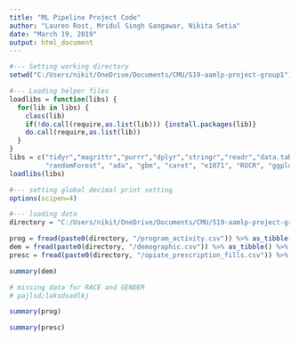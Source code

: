 ```yaml
---
title: "ML Pipeline Project Code"
author: "Lauren Rost, Mridul Singh Gangawar, Nikita Setia"
date: "March 19, 2019"
output: html_document
---
```


```r

#--- Setting working directory 
setwd("C:/Users/nikit/OneDrive/Documents/CMU/S19-aamlp-project-group1")

#--- Loading helper files 
loadlibs = function(libs) {
  for(lib in libs) {
    class(lib)
    if(!do.call(require,as.list(lib))) {install.packages(lib)}
    do.call(require,as.list(lib))
  }
}
libs = c("tidyr","magrittr","purrr","dplyr","stringr","readr","data.table", "mice", 
         "randomForest", "ada", "gbm", "caret", "e1071", "ROCR", "ggplot2", "glmnet", "readxl")
loadlibs(libs)

#--- setting global decimal print setting
options(scipen=4)

#--- loading data
directory = "C:/Users/nikit/OneDrive/Documents/CMU/S19-aamlp-project-group1"

prog = fread(paste0(directory, "/program_activity.csv")) %>% as_tibble() %>% mutate_if(is.character, as.factor)
dem = fread(paste0(directory, "/demographic.csv")) %>% as_tibble() %>% mutate_if(is.character, as.factor)
presc = fread(paste0(directory, "/opiate_prescription_fills.csv")) %>% as_tibble() %>% mutate_if(is.character, as.factor)

```

```r
summary(dem)

# missing data for RACE and GENDER
# pajlsd;laksdsadlkj
```

```r

summary(prog)
```

```r

summary(presc)
```
